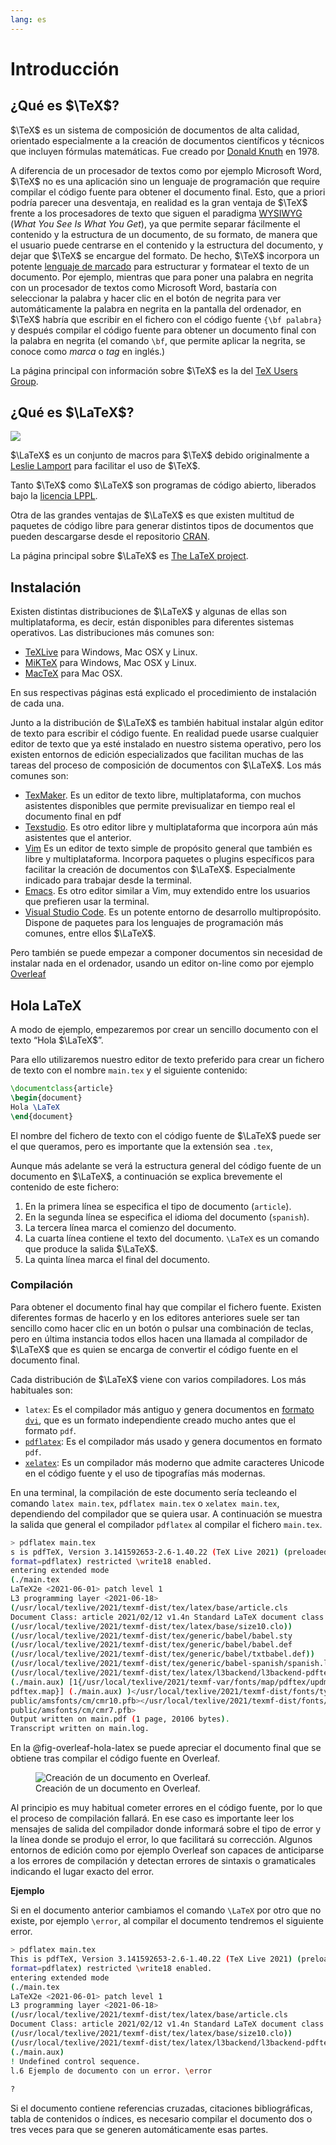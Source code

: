 ```yaml
---
lang: es
---
```


# Introducción 

## ¿Qué es $\TeX$?

$\TeX$ es un sistema de composición de documentos de alta calidad, orientado especialmente a la creación de documentos científicos y técnicos que incluyen fórmulas matemáticas. Fue creado por [Donald Knuth](https://es.wikipedia.org/wiki/Donald_Knuth) en 1978.

A diferencia de un procesador de textos como por ejemplo Microsoft Word, $\TeX$ no es una aplicación sino un lenguaje de programación que require compilar el código fuente para obtener el documento final. Esto, que a priori podría parecer una desventaja, en realidad es la gran ventaja de $\TeX$ frente a los procesadores de texto que siguen el paradigma [WYSIWYG](https://es.wikipedia.org/wiki/WYSIWYG) (_What You See Is What You Get_), ya que permite separar fácilmente el contenido y la estructura de un documento, de su formato, de manera que el usuario puede centrarse en el contenido y la estructura del documento, y dejar que $\TeX$ se encargue del formato. De hecho, $\TeX$ incorpora un potente [lenguaje de marcado](https://es.wikipedia.org/wiki/Lenguaje_de_marcado) para estructurar y formatear el texto de un documento. Por ejemplo, mientras que para poner una palabra en negrita con un procesador de textos como Microsoft Word, bastaría con seleccionar la palabra y hacer clic en el botón de negrita para ver automáticamente la palabra en negrita en la pantalla del ordenador, en $\TeX$ habría que escribir en el fichero con el código fuente `{\bf palabra}` y después compilar el código fuente para obtener un documento final con la palabra en negrita (el comando `\bf`, que permite aplicar la negrita, se conoce como _marca_ o _tag_ en inglés.)

La página principal con información sobre $\TeX$ es la del [TeX Users Group](https://www.tug.org/).

## ¿Qué es $\LaTeX$?

![](img/logos/latex-project-logo.png)

$\LaTeX$ es un conjunto de macros para $\TeX$ debido originalmente a [Leslie Lamport](https://en.wikipedia.org/wiki/Leslie_Lamport) para facilitar el uso de $\TeX$.

Tanto $\TeX$ como $\LaTeX$ son programas de código abierto, liberados bajo la [licencia LPPL](https://www.latex-project.org/lppl.txt).

Otra de las grandes ventajas de $\LaTeX$ es que existen multitud de paquetes de código libre para generar distintos tipos de documentos que pueden descargarse desde el repositorio [CRAN](https://ctan.org/).

La página principal sobre $\LaTeX$ es [The LaTeX project](https://www.latex-project.org/).


## Instalación

Existen distintas distribuciones de $\LaTeX$ y algunas de ellas son multiplataforma, es decir, están disponibles para diferentes sistemas operativos. Las distribuciones más comunes son:

- [TeXLive](https://tug.org/texlive/) para Windows, Mac OSX y Linux.
- [MiKTeX]() para Windows, Mac OSX y Linux.
- [MacTeX](https://www.tug.org/mactex/) para Mac OSX.

En sus respectivas páginas está explicado el procedimiento de instalación de cada una.

Junto a la distribución de $\LaTeX$ es también habitual instalar algún editor de texto para escribir el código fuente. En realidad puede usarse cualquier editor de texto que ya esté instalado en nuestro sistema operativo, pero los existen entornos de edición especializados que facilitan muchas de las tareas del proceso de composición de documentos con $\LaTeX$. Los más comunes son:

- [TexMaker](http://www.xm1math.net/texmaker/). Es un editor de texto libre, multiplataforma, con muchos asistentes disponibles que permite previsualizar en tiempo real el documento final en pdf
- [Texstudio](http://www.texstudio.org/). Es otro editor libre y multiplataforma que incorpora aún más asistentes que el anterior. 
- [Vim](https://www.vim.org/) Es un editor de texto simple de propósito general que también es libre y multiplataforma. Incorpora paquetes o plugins específicos para facilitar la creación de documentos con $\LaTeX$. Especialmente indicado para trabajar desde la terminal.
- [Emacs](https://www.gnu.org/software/emacs/). Es otro editor similar a Vim, muy extendido entre los usuarios que prefieren usar la terminal.
- [Visual Studio Code](https://code.visualstudio.com/). Es un potente entorno de desarrollo multipropósito. Dispone de paquetes para los lenguajes de programación más comunes, entre ellos $\LaTeX$.

Pero también se puede empezar a componer documentos sin necesidad de instalar nada en el ordenador, usando un editor on-line como por ejemplo [Overleaf](https://www.overleaf.com/)

## Hola LaTeX

A modo de ejemplo, empezaremos por crear un sencillo documento con el texto "Hola $\LaTeX$".

Para ello utilizaremos nuestro editor de texto preferido para crear un fichero de texto con el nombre `main.tex` y el siguiente contenido:

```latex
\documentclass{article}
\begin{document}
Hola \LaTeX
\end{document}
```

:::{.callout-important}
El nombre del fichero de texto con el código fuente de $\LaTeX$ puede ser el que queramos, pero es importante que la extensión sea `.tex`,
:::

Aunque más adelante se verá la estructura general del código fuente de un documento en $\LaTeX$, a continuación se explica brevemente el contenido de este fichero:

1. En la primera línea se especifica el tipo de documento (`article`).
2. En la segunda línea se especifica el idioma del documento (`spanish`).
3. La tercera línea marca el comienzo del documento.
4. La cuarta línea contiene el texto del documento. `\LaTeX` es un comando que produce la salida $\LaTeX$.
5. La quinta línea marca el final del documento.

### Compilación

Para obtener el documento final hay que compilar el fichero fuente. Existen diferentes formas de hacerlo y en los editores anteriores suele ser tan sencillo como hacer clic en un botón o pulsar una combinación de teclas, pero en última instancia todos ellos hacen una llamada al compilador de $\LaTeX$ que es quien se encarga de convertir el código fuente en el documento final. 

Cada distribución de $\LaTeX$ viene con varios compiladores. Los más habituales son:

- `latex`: Es el compilador más antiguo y genera documentos en [formato `dvi`](https://es.wikipedia.org/wiki/DVI_(TeX)), que es un formato independiente creado mucho antes que el formato `pdf`.
- [`pdflatex`](https://www.tug.org/applications/pdftex/): Es el compilador más usado y genera documentos en formato `pdf`.
- [`xelatex`](https://tug.org/xetex/): Es un compilador más moderno que admite caracteres Unicode en el código fuente y el uso de tipografías más modernas.

En una terminal, la compilación de este documento sería tecleando el comando `latex main.tex`, `pdflatex main.tex` o `xelatex main.tex`, dependiendo del compilador que se quiera usar. A continuación se muestra la salida que general el compilador `pdflatex` al compilar el fichero `main.tex`.

```sh
> pdflatex main.tex 
s is pdfTeX, Version 3.141592653-2.6-1.40.22 (TeX Live 2021) (preloaded 
format=pdflatex) restricted \write18 enabled.
entering extended mode
(./main.tex
LaTeX2e <2021-06-01> patch level 1
L3 programming layer <2021-06-18>
(/usr/local/texlive/2021/texmf-dist/tex/latex/base/article.cls
Document Class: article 2021/02/12 v1.4n Standard LaTeX document class
(/usr/local/texlive/2021/texmf-dist/tex/latex/base/size10.clo))
(/usr/local/texlive/2021/texmf-dist/tex/generic/babel/babel.sty
(/usr/local/texlive/2021/texmf-dist/tex/generic/babel/babel.def
(/usr/local/texlive/2021/texmf-dist/tex/generic/babel/txtbabel.def))
(/usr/local/texlive/2021/texmf-dist/tex/generic/babel-spanish/spanish.ldf))
(/usr/local/texlive/2021/texmf-dist/tex/latex/l3backend/l3backend-pdftex.def)
(./main.aux) [1{/usr/local/texlive/2021/texmf-var/fonts/map/pdftex/updmap/
pdftex.map}] (./main.aux) )</usr/local/texlive/2021/texmf-dist/fonts/type1/
public/amsfonts/cm/cmr10.pfb></usr/local/texlive/2021/texmf-dist/fonts/type1/
public/amsfonts/cm/cmr7.pfb>
Output written on main.pdf (1 page, 20106 bytes).
Transcript written on main.log.
```
En la @fig-overleaf-hola-latex se puede apreciar el documento final que se obtiene tras compilar el código fuente en Overleaf.

![Creación de un documento en Overleaf.](img/introduccion/overleaf-hola-latex.png){#fig-overleaf-hola-latex}

Al principio es muy habitual cometer errores en el código fuente, por lo que el proceso de compilación fallará. En ese caso es importante leer los mensajes de salida del compilador donde informará sobre el tipo de error y la línea donde se produjo el error, lo que facilitará su corrección. Algunos entornos de edición como por ejemplo Overleaf son capaces de anticiparse a los errores de compilación y detectan errores de sintaxis o gramaticales indicando el lugar exacto del error.

**Ejemplo**

Si en el documento anterior cambiamos el comando `\LaTeX` por otro que no existe, por ejemplo `\error`, al compilar el documento tendremos el siguiente error.

```sh
> pdflatex main.tex
This is pdfTeX, Version 3.141592653-2.6-1.40.22 (TeX Live 2021) (preloaded 
format=pdflatex) restricted \write18 enabled.
entering extended mode
(./main.tex
LaTeX2e <2021-06-01> patch level 1
L3 programming layer <2021-06-18>
(/usr/local/texlive/2021/texmf-dist/tex/latex/base/article.cls
Document Class: article 2021/02/12 v1.4n Standard LaTeX document class
(/usr/local/texlive/2021/texmf-dist/tex/latex/base/size10.clo))
(/usr/local/texlive/2021/texmf-dist/tex/latex/l3backend/l3backend-pdftex.def)
(./main.aux)
! Undefined control sequence.
l.6 Ejemplo de documento con un error. \error
                                             
? 
```

:::{.callout-warning}
Si el documento contiene referencias cruzadas, citaciones bibliográficas, tabla de contenidos o índices, es necesario compilar el documento dos o tres veces para que se generen automáticamente esas partes.
:::